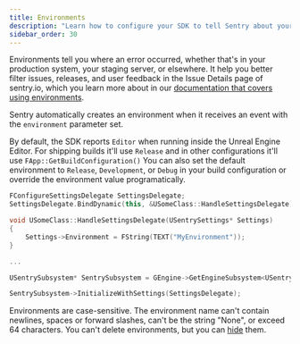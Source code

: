 ```yaml
---
title: Environments
description: "Learn how to configure your SDK to tell Sentry about your environments."
sidebar_order: 30
---
```


Environments tell you where an error occurred, whether that's in your production system, your staging server, or elsewhere.
It help you better filter issues, releases, and user feedback in the Issue Details page of sentry.io, which you learn more about in our [documentation that covers using environments](/product/sentry-basics/environments/).

Sentry automatically creates an environment when it receives an event with the `environment` parameter set.

By default, the SDK reports `Editor` when running inside the Unreal Engine Editor. 
For shipping builds it'll use `Release` and in other configurations it'll use `FApp::GetBuildConfiguration()`
You can also set the default environment to `Release`, `Development`, or `Debug` in your build configuration or override the environment value programatically.

```cpp
FConfigureSettingsDelegate SettingsDelegate;
SettingsDelegate.BindDynamic(this, &USomeClass::HandleSettingsDelegate);

void USomeClass::HandleSettingsDelegate(USentrySettings* Settings)
{
    Settings->Environment = FString(TEXT("MyEnvironment"));
}

...

USentrySubsystem* SentrySubsystem = GEngine->GetEngineSubsystem<USentrySubsystem>();

SentrySubsystem->InitializeWithSettings(SettingsDelegate);
```

Environments are case-sensitive. The environment name can't contain newlines, spaces or forward slashes, can't be the string "None", or exceed 64 characters. You can't delete environments, but you can [hide](/product/sentry-basics/environments/#hidden-environments) them.
